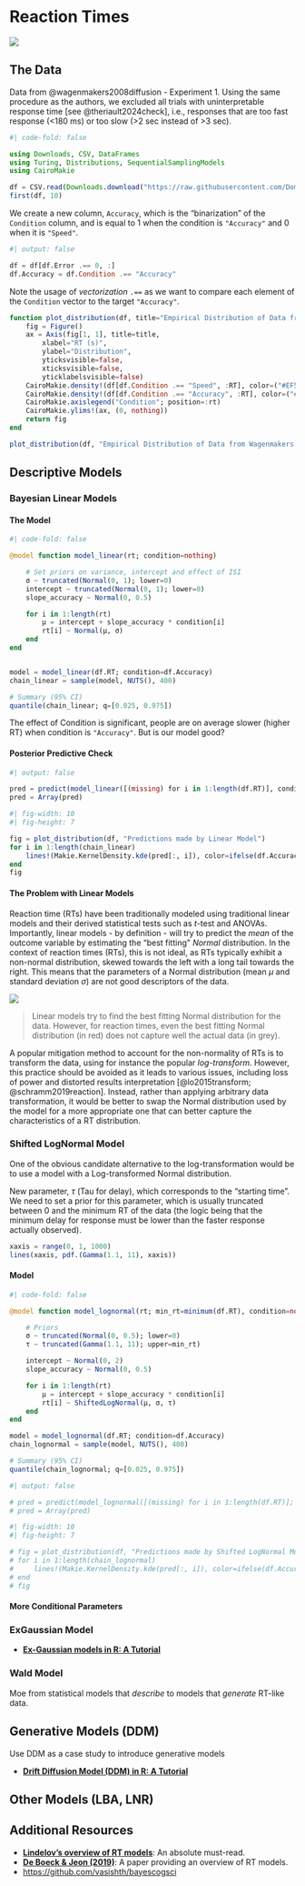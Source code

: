# Reaction Times

![](https://img.shields.io/badge/status-WIP-orange)

## The Data

Data from @wagenmakers2008diffusion - Experiment 1.
Using the same procedure as the authors, we excluded all trials with uninterpretable response time [see @theriault2024check], i.e., responses that are too fast response (<180 ms) or too slow (>2 sec instead of >3 sec). 

```julia
#| code-fold: false

using Downloads, CSV, DataFrames
using Turing, Distributions, SequentialSamplingModels
using CairoMakie

df = CSV.read(Downloads.download("https://raw.githubusercontent.com/DominiqueMakowski/CognitiveModels/main/data/wagenmakers2008.csv"), DataFrame)
first(df, 10)
```

We create a new column, `Accuracy`, which is the "binarization" of the `Condition` column, and is equal to 1 when the condition is `"Accuracy"` and 0 when it is `"Speed"`.

```julia
#| output: false

df = df[df.Error .== 0, :]
df.Accuracy = df.Condition .== "Accuracy"
```


::: {.callout-tip title="Code Tip"}
Note the usage of *vectorization* `.==` as we want to compare each element of the `Condition` vector to the target `"Accuracy"`.
:::

```julia
function plot_distribution(df, title="Empirical Distribution of Data from Wagenmakers et al. (2018)")
    fig = Figure()
    ax = Axis(fig[1, 1], title=title,
        xlabel="RT (s)",
        ylabel="Distribution",
        yticksvisible=false,
        xticksvisible=false,
        yticklabelsvisible=false)
    CairoMakie.density!(df[df.Condition .== "Speed", :RT], color=("#EF5350", 0.7), label = "Speed")
    CairoMakie.density!(df[df.Condition .== "Accuracy", :RT], color=("#66BB6A", 0.7), label = "Accuracy")
    CairoMakie.axislegend("Condition"; position=:rt)
    CairoMakie.ylims!(ax, (0, nothing))
    return fig
end

plot_distribution(df, "Empirical Distribution of Data from Wagenmakers et al. (2018)")
```


## Descriptive Models 

### Bayesian Linear Models

#### The Model

```julia
#| code-fold: false

@model function model_linear(rt; condition=nothing)

    # Set priors on variance, intercept and effect of ISI
    σ ~ truncated(Normal(0, 1); lower=0)
    intercept ~ truncated(Normal(0, 1); lower=0)
    slope_accuracy ~ Normal(0, 0.5)

    for i in 1:length(rt)
        μ = intercept + slope_accuracy * condition[i]
        rt[i] ~ Normal(μ, σ)
    end
end


model = model_linear(df.RT; condition=df.Accuracy)
chain_linear = sample(model, NUTS(), 400)

# Summary (95% CI)
quantile(chain_linear; q=[0.025, 0.975])
```

The effect of Condition is significant, people are on average slower (higher RT) when condition is `"Accuracy"`.
But is our model good?

#### Posterior Predictive Check

```julia
#| output: false

pred = predict(model_linear([(missing) for i in 1:length(df.RT)], condition=df.Accuracy), chain_linear)
pred = Array(pred)
```

```julia
#| fig-width: 10
#| fig-height: 7

fig = plot_distribution(df, "Predictions made by Linear Model")
for i in 1:length(chain_linear)
    lines!(Makie.KernelDensity.kde(pred[:, i]), color=ifelse(df.Accuracy[i] == 1, "#388E3C", "#D32F2F"), alpha=0.1)
end
fig
```

#### The Problem with Linear Models

Reaction time (RTs) have been traditionally modeled using traditional linear models and their derived statistical tests such as *t*-test and ANOVAs. Importantly, linear models - by definition - will try to predict the *mean* of the outcome variable by estimating the "best fitting" *Normal* distribution. In the context of reaction times (RTs), this is not ideal, as RTs typically exhibit a non-normal distribution, skewed towards the left with a long tail towards the right. This means that the parameters of a Normal distribution (mean $\mu$ and standard deviation $\sigma$) are not good descriptors of the data.

![](media/rt_normal.gif)

> Linear models try to find the best fitting Normal distribution for the data. However, for reaction times, even the best fitting Normal distribution (in red) does not capture well the actual data (in grey).

A popular mitigation method to account for the non-normality of RTs is to transform the data, using for instance the popular *log-transform*. 
However, this practice should be avoided as it leads to various issues, including loss of power and distorted results interpretation [@lo2015transform; @schramm2019reaction].
Instead, rather than applying arbitrary data transformation, it would be better to swap the Normal distribution used by the model for a more appropriate one that can better capture the characteristics of a RT distribution.


### Shifted LogNormal Model

One of the obvious candidate alternative to the log-transformation would be to use a model with a Log-transformed Normal distribution.

New parameter, $\tau$ (Tau for delay), which corresponds to the "starting time". We need to set a prior for this parameter, which is usually truncated between 0 and the minimum RT of the data (the logic being that the minimum delay for response must be lower than the faster response actually observed).

```julia
xaxis = range(0, 1, 1000)
lines(xaxis, pdf.(Gamma(1.1, 11), xaxis))
```

#### Model

```julia
#| code-fold: false

@model function model_lognormal(rt; min_rt=minimum(df.RT), condition=nothing)

    # Priors 
    σ ~ truncated(Normal(0, 0.5); lower=0)
    τ ~ truncated(Gamma(1.1, 11); upper=min_rt)

    intercept ~ Normal(0, 2)
    slope_accuracy ~ Normal(0, 0.5)

    for i in 1:length(rt)
        μ = intercept + slope_accuracy * condition[i]
        rt[i] ~ ShiftedLogNormal(μ, σ, τ)
    end
end

model = model_lognormal(df.RT; condition=df.Accuracy)
chain_lognormal = sample(model, NUTS(), 400)

# Summary (95% CI)
quantile(chain_lognormal; q=[0.025, 0.975])
```

```julia
#| output: false

# pred = predict(model_lognormal([(missing) for i in 1:length(df.RT)]; condition=df.Accuracy), chain_lognormal)
# pred = Array(pred)
```

```julia
#| fig-width: 10
#| fig-height: 7

# fig = plot_distribution(df, "Predictions made by Shifted LogNormal Model")
# for i in 1:length(chain_lognormal)
#     lines!(Makie.KernelDensity.kde(pred[:, i]), color=ifelse(df.Accuracy[i] == 1, "#388E3C", "#D32F2F"), alpha=0.1)
# end
# fig
```

#### More Conditional Parameters



### ExGaussian Model


- [**Ex-Gaussian models in R: A Tutorial**](https://dominiquemakowski.github.io/easyRT/articles/exgaussian.html)

### Wald Model

Moe from statistical models that *describe* to models that *generate* RT-like data.

## Generative Models (DDM)

Use DDM as a case study to introduce generative models

- [**Drift Diffusion Model (DDM) in R: A Tutorial**](https://dominiquemakowski.github.io/easyRT/articles/ddm.html)

## Other Models (LBA, LNR)


## Additional Resources

- [**Lindelov's overview of RT models**](https://lindeloev.github.io/shiny-rt/): An absolute must-read.
- [**De Boeck & Jeon (2019)**](https://www.frontiersin.org/articles/10.3389/fpsyg.2019.00102/full): A paper providing an overview of RT models.
- [https://github.com/vasishth/bayescogsci](https://github.com/vasishth/bayescogsci)
